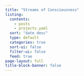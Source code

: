 ```yaml
---
title: "Streams of Consciousness"
listing:
  contents:
    - posts
    - projects.yaml
  sort: "date desc"
  type: default
  categories: true
  sort-ui: false
  filter-ui: false
  feed: true
page-layout: full
title-block-banner: false
---
```




